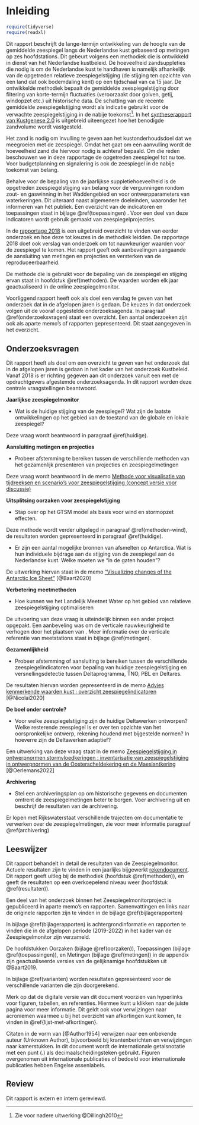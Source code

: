 # Inleiding {#inleiding}

```r

require(tidyverse)
require(readxl)
```

Dit rapport beschrijft de lange-termijn ontwikkeling van de hoogte van de gemiddelde zeespiegel langs de Nederlandse kust gebaseerd op metingen op zes hoofdstations. Dit gebeurt volgens een methodiek die is ontwikkeld in dienst van het Nederlandse kustbeleid. De hoeveelheid zandsuppleties die nodig is om de Nederlandse kust te handhaven is namelijk afhankelijk van de opgetreden relatieve zeespiegelstijging (de stijging ten opzichte van een land dat ook bodemdaling kent) op een tijdschaal van ca 15 jaar. De ontwikkelde methodiek bepaalt de gemiddelde zeespiegelstijging door filtering van korte-termijn fluctuaties (veroorzaakt door golven, getij, windopzet etc.) uit historische data. De schatting van de recente gemiddelde zeespiegelstijging wordt als indicatie gebruikt voor de verwachte zeespiegelstijging in de nabije toekomst[^01-inleiding-1]. In het [syntheserapport van Kustgenese 2.0](https://www.helpdeskwater.nl/publish/pages/188194/170065_m2_rapport_kustgenese-2_a4_v11_digitaal.pdf) is uitgebreid uiteengezet hoe het benodigde zandvolume wordt vastgesteld.

[^01-inleiding-1]: Zie voor nadere uitwerking \@Dillingh2010

Het zand is nodig om invulling te geven aan het kustonderhoudsdoel dat we meegroeien met de zeespiegel. Omdat het gaat om een aanvulling wordt de hoeveelheid zand die hiervoor nodig is achteraf bepaald. Om die reden beschouwen we in deze rapportage de opgetreden zeespiegel tot nu toe. Voor budgetplanning en signalering is ook de zeespiegel in de nabije toekomst van belang.

Behalve voor de bepaling van de jaarlijkse suppletiehoeveelheid is de opgetreden zeespiegelstijging van belang voor de vergunningen rondom zout- en gaswinning in het Waddengebied en voor ontwerpparameters van waterkeringen. Dit uiteraard naast algemenere doeleinden, waaronder het informeren van het publiek. Een overzicht van de indicatoren en toepassingen staat in bijlage \@ref(toepassingen) . Voor een deel van deze indicatoren wordt gebruik gemaakt van zeespiegelprojecties.

In de [rapportage 2018](https://www.deltares.nl/app/uploads/2019/03/Zeespiegelmonitor-2018-final.pdf) is een uitgebreid overzicht te vinden van eerder onderzoek en hoe deze tot keuzes in de methodiek leidden. De rapportage 2018 doet ook verslag van onderzoek om tot nauwkeuriger waarden voor de zeespiegel te komen. Het rapport geeft ook aanbevelingen aangaande de aansluiting van metingen en projecties en versterken van de reproduceerbaarheid.

De methode die is gebruikt voor de bepaling van de zeespiegel en stijging ervan staat in hoofdstuk \@ref(methoden). De waarden worden elk jaar geactualiseerd in de online zeespiegelmonitor.

Voorliggend rapport heeft ook als doel een verslag te geven van het onderzoek dat in de afgelopen jaren is gedaan. De keuzes in dat onderzoek volgen uit de vooraf opgestelde onderzoeksagenda. In paragraaf \@ref(onderzoeksvragen) staat een overzicht. Een aantal onderzoeken zijn ook als aparte memo's of rapporten gepresenteerd. Dit staat aangegeven in het overzicht.

## Onderzoeksvragen {#onderzoeksvragen}

Dit rapport heeft als doel om een overzicht te geven van het onderzoek dat in de afgelopen jaren is gedaan in het kader van het onderzoek Kustbeleid. Vanaf 2018 is er richting gegeven aan dit onderzoek vanuit een met de opdrachtgevers afgestemde onderzoeksagenda. In dit rapport worden deze centrale vraagstellingen beantwoord.

**Jaarlijkse zeespiegelmonitor**

-   Wat is de huidige stijging van de zeespiegel? Wat zijn de laatste ontwikkelingen op het gebied van de toestand van de globale en lokale zeespiegel?

Deze vraag wordt beantwoord in paragraaf \@ref(huidige).

**Aansluiting metingen en projecties**

-   Probeer afstemming te bereiken tussen de verschillende methoden van het gezamenlijk presenteren van projecties en zeespiegelmetingen

Deze vraag wordt beantwoord in de memo [Methode voor visualisatie van tijdreeksen en scenario's voor zeespiegelstijging (concept versie voor discussie)](https://kennisbank.deltares.nl/Details/fullCatalogue/1000020941){target="_blank"}

**Uitsplitsing oorzaken voor zeespiegelstijging**

-   Stap over op het GTSM model als basis voor wind en stormopzet effecten.

Deze methode wordt verder uitgelegd in paragraaf \@ref(methoden-wind), de resultaten worden gepresenteerd in paragraaf \@ref(huidige).

-   Er zijn een aantal mogelijke bronnen van afsmelten op Antarctica. Wat is hun individuele bijdrage aan de stijging van de zeespiegel aan de Nederlandse kust. Welke moeten we "in de gaten houden"?

De uitwerking hiervan staat in de memo ["Visualizing changes of the Antarctic Ice Sheet"](https://pub.kennisbank.deltares.nl/Details/fullCatalogue/1000020844){target="_blank"} [@Baart2020]

**Verbetering meetmethoden**

-   Hoe kunnen we het Landelijk Meetnet Water op het gebied van relatieve zeespiegelstijging optimaliseren

De uitvoering van deze vraag is uiteindelijk binnen een ander project opgepakt. Een aanbeveling was om de verticale nauwkeurigheid te verhogen door het plaatsen van \acr{GNSS}. Meer informatie over de verticale referentie van meetstations staat in bijlage \@ref(metingen).

**Gezamenlijkheid**

-   Probeer afstemming of aansluiting te bereiken tussen de verschillende zeespiegelindicatoren voor bepaling van huidige zeespiegelstijging en versnellingsdetectie tussen Deltaprogramma, TNO, PBL en Deltares.

De resultaten hiervan worden gepresenteerd in de memo [Advies kenmerkende waarden kust : overzicht zeespiegelindicatoren](https://kennisbank.deltares.nl/Details/fullCatalogue/70785){target="_blank"} [@Nicolai2020]

**De boel onder controle?**

-   Voor welke zeespiegelstijging zijn de huidige Deltawerken ontworpen? Welke resterende zeespiegel is er over ten opzichte van het oorspronkelijke ontwerp, rekening houdend met bijgestelde normen? In hoeverre zijn de Deltawerken adaptief?

Een uitwerking van deze vraag staat in de memo [Zeespiegelstijging in ontwerpnormen stormvloedkeringen : inventarisatie van zeespiegelstijging in ontwerpnormen van de Oosterscheldekering en de Maeslantkering](https://kennisbank.deltares.nl/Details/fullCatalogue/1000020898){target="_blank"} [@Oerlemans2022]

**Archivering**

-   Stel een archiveringsplan op om historische gegevens en documenten omtrent de zeespiegelmetingen beter te borgen. Voer archivering uit en beschrijf de resultaten van de archivering.

Er lopen met Rijkswaterstaat verschillende trajecten om documentatie te verwerken over de zeespiegelmetingen, zie voor meer informatie paragraaf \@ref(archivering)

## Leeswijzer {#Leeswijzer}

Dit rapport behandelt in detail de resultaten van de Zeespiegelmonitor. Actuele resultaten zijn te vinden in een jaarlijks bijgewerkt [rekendocument](https://github.com/openearth/sealevel/blob/master/notebooks/dutch-sea-level-monitor.ipynb). Dit rapport geeft uitleg bij de methodiek (hoofdstuk \@ref(methoden)), en geeft de resultaten op een  overkoepelend niveau weer (hoofdstuk \@ref(resultaten)).

Een deel van het onderzoek binnen het Zeespiegelmonitorproject is gepubliceerd in aparte memo's en rapporten. Samenvattingen en links naar de originele rapporten zijn te vinden in de bijlage \@ref(bijlagerapporten)

In bijlage \@ref(bijlagerapporten) is achtergrondinformatie en rapporten te vinden die in de afgelopen periode (2019-2022) in het kader van de Zeespiegelmonitor zijn verzameld. 

De hoofdstukken Oorzaken (bijlage \@ref(oorzaken)), Toepassingen (bijlage \@ref(toepassingen)), en Metingen (bijlage \@ref(metingen)) in de appendix zijn geactualiseerde versies van de gelijknamige hoofdstukken uit @Baart2019. 

In bijlage \@ref(varianten) worden resultaten gepresenteerd voor de verschillende varianten die zijn doorgerekend.

Merk op dat de digitale versie van dit document voorzien van hyperlinks voor figuren, tabellen, en referenties. Hiermee kunt u klikken naar de juiste pagina voor meer informatie. Dit geldt ook voor verwijzingen naar acroniemen waarmee u bij het overzicht van afkortingen kunt komen, te vinden in \@ref{lijst-met-afkortingen}.

Citaten in de vorm van [@Author1954] verwijzen naar een onbekende auteur (Unknown Author), bijvoorbeeld bij krantenberichten en verwijzingen naar kamerstukken. In dit document wordt de internationale getalsnotatie met een punt (.) als decimaalscheidingsteken gebruikt. Figuren overgenomen uit internationale publicaties of bedoeld voor internationale publicaties hebben Engelse assenlabels.

## Review {#Review}

Dit rapport is extern en intern gereviewd.
